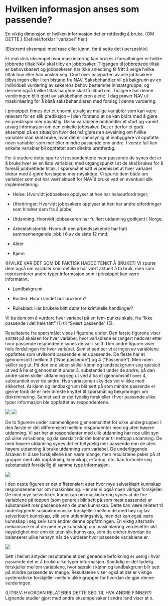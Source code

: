 # Hvilken informasjon anses som passende? {#input}


En viktig dimensjon er hvilken informasjon det er rettferdig å bruke. 
(OM DETTE.)
(Definér/forklar "variabel" her.)

(Ekstremt eksempel med rase eller kjønn, for å sette det i perspektiv)

Et realistisk eksempel hvor maskinlæring kan brukes i forvaltninger er hvilke jobbrette tiltak NAV skal tilby en jobbbsøker. Tilgangen til jobbrettede tiltak er behovsbasert og jobbsøkeren har ikke anledning til fritt å velge hvilke tiltak hun eller han ønsker seg. Godt over halvparten av alle jobbsøkere tilbys ingen eller liten bistand fra NAV. Saksbehandler vil på bakgrunn av en individuell vurdering av søkerens behov bestemme innsatsgruppe, og dermed også hvilke tiltak han/hun skal få tilbud om. Tidligere har denne vurderingen blitt gjort av saksbehandleren alene. I dag prøver NAV ut maskinlæring for å bistå saksbehandleren med forslag i denne vurdering. 

I prinsippet finnes det et enormt utvalg av mulige variabler som kan være relevant for en slik prediksjon -- i den forstand at de kan bidra med å gjøre en prediksjon mer nøyaktig. Disse variablene omhandler et stort og variert utvalg informasjon om den enkelte jobbsøker. Det er derfor et godt eksempel på en situasjon hvor det må gjøres en avveining om hvilke variabler man skal bruke, hvor det er sannsynlig at innbyggere vil oppfatte noen variabler som mer eller mindre passende enn andre. I verste fall kan enkelte variabler bli oppfattet som direkte urettferdig.

For å studere dette spurte vi respondentene hvor passende de synes det er å bruke hver av en liste variabler, med utgangspunkt i at de skal brukes for å foreslå jobbrettede tiltak. I spørsmålet satt vi premisset at hver variabel bidrar med å gjøre forslagene mer nøyaktige. Vi spurte dem både om variabler som det har vært aktuelt for NAV å bruke ved en eventuell slik implementering: 

- Helse: Hvorvidt jobbsøkere opplyser at hen har helseutfordringer; 

- Ufordringer: Hvorvidt jobbsøkere opplyser at hen har andre utfordringer som hindrer dem fra å jobbe; 

- Utdanning: Hvorvidt jobbsøkeren har fullført utdanning godkjent i Norge;

- Arbeidshistorikk: Hvorvidt den arbeidssøkende har hatt sammenhengende jobb i 6 av de siste 12 mnd;

- Alder

- Kjønn

(HVILKE VAR DET SOM DE FAKTISK HADDE TENKT Å BRUKE?)
Vi spurte dem også om varabler som det ikke har vært aktuelt å ta bruk, men som representerer andre typer informasjon som i prinsippet kan være informativt:

- Landbakgrunn

- Bosted: Hvor i landet bor brukeren?

- Rulleblad: Har brukere blitt dømt for kriminelle handlinger?

Vi ba dem om å vurdere hver variabel på en fem-punkts skala, fra "Ikke passende i det hele tatt" (1) til "Svært passende" (5). 

Resultatene fra spørsmålet vises i figurene under. 
Den første figurene viser snittet på skalaen for hver variabel, hvor variablene er rangert nedover etter hvor passende respondente synes de var i snitt. Den andre figuren viser hele fordelingen for hver variabel. Samlet sett ser vi at ingen av variablene oppfattes som utvilsomt passende eller upassende. De fleste har et gjennomsnitt mellom 3 ("Noe passende") og 4 ("Passende"). Men noen skiller seg ut. På den ene siden skiller kjønn og landsbakgrunn seg spesielt ut ved å ha et gjennomsnitt under 3, substantielt under de andre; på den andre siden skiller utdanning seg ut ved å ha et gjennomsnitt over 4, substantielt over de andre. Hva variasjonen skyldes vet vi ikke med sikkerhet. At kjønn og landbakgrunn blir sett på som mindre passende er gjerne fordi de er mer direkte knyttet til spørsmål og bekymringer om diskriminering. Samlet sett er det tydelig forskjeller i hvor passende ulike typer informasjon ble oppfattet av respondentene.

![](figs/png/fig_vars_avg.png)
![](figs/png/fig_vars_hist.png)

De to figurene under sammenligner gjennomsnittet for ulike undergrupper. I den første er det differensiert mellom respondenter med og uten høyere utdanning. Vi ser her at respondenter med ulik utdanning har noe ulikt syn på ulike variablene, og da særskilt når det kommer til nettopp utdanning. De med høyere utdanning synes det er betydelig mer passende enn de uten høyere utdanning å bruke utdanning som variabel. De underliggende årsaken til disse forskjellene kan være mange, men resultatene peker på at grupper med ulik oppfatning, kunnskap, erfaring, etc, kan forholde seg substansielt forskjellig til samme type informasjon.

![](figs/png/fig_vars_avg_utd.png)

I den neste figuren er det differensiert etter hvor mye selverklært kunnskap respondenene har om maskinlæring. Her ser vi også noen viktige forskjeller: De med mye selverklært kunnskap om maskinlæring synes at de fire variablene på toppen (som generelt blir sett på som mest passende) er substansielt mer passende enn de uten kunnskap. Dette kan være relatert til underliggende sosioøkonomiske forskjeller mellom de med høy og lav selverklært kunnskap, slik som utdanningsnivå, men det kan også være kunnskap i seg selv som endrer denne oppfatningen. En viktig alternativ mekanisme er at de med mye kunnskap om maskinlæring verdesetter økt nøyaktighet mer enn de uten slik kunnskap, som da endrer hvordan de balanserer ulike hensyn når de vurderer hvor passende variablene er. 

![](figs/png/fig_vars_avg_ml_know.png)


Sett i helhet antyder resultatene at den generelle befolkning er uenig i hvor passende det er å bruke ulike typer informasjon. Samtidig er det tydelig forskjeller mellom variablene, hvor særskilt kjønn og landbakgrunn blir sett på mindre passende av mange. Resultatene viser også at det er viktige systematiske forskjeller mellom ulike grupper for hvordan de gjør denne vurderingen.

(LITREV: HVORDAN RELATERER DETTE SEG TIL HVA ANDRE FINNER?)
Lignende studier gjort med andre eksempelsaker i andre land viser at x. 

